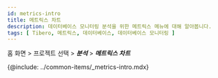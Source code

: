 ```yaml
---
id: metrics-intro
title: 메트릭스 차트
description: 데이터베이스 모니터링 분석을 위한 메트릭스 메뉴에 대해 알아봅니다.
tags: [ Tibero, 메트릭스, 데이터베이스, 데이터베이스 모니터링 ]
---
```


홈 화면 > 프로젝트 선택 > ***분석*** > ***메트릭스 차트***

{@include: ../common-items/_metrics-intro.mdx}

<!-- _metrics-database.mdx 지표 추가 필요 -->